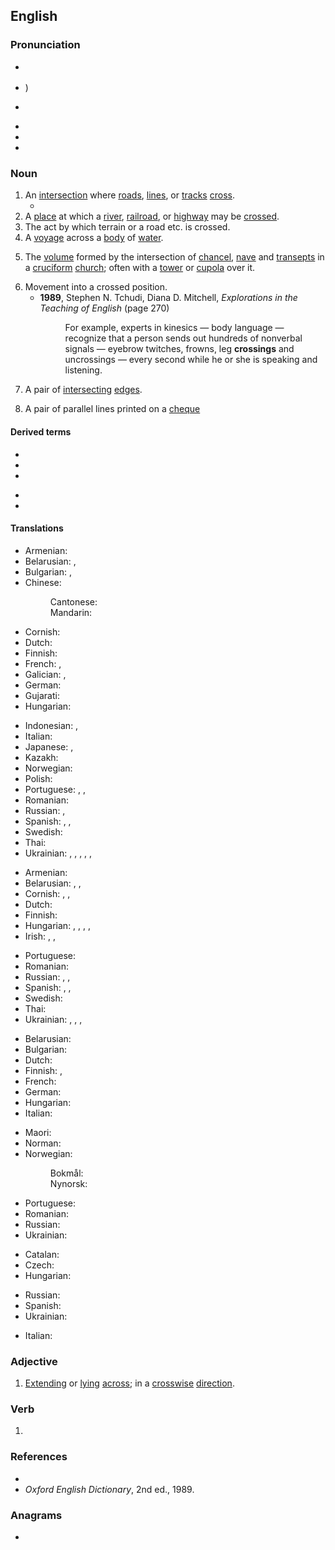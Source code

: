 ==English==
{{wikipedia|dab=crossing}}

===Pronunciation===
* {{a|GenAm}} {{IPA|en|/ˈkɹɔsɪŋ/}}
* {{a|RP}} {{IPA|en|/ˈkɹɒsɪŋ/|qual2=dated|/ˈkɹɔːsɪŋ/}})
* {{a|cot-caught|Canada}} {{IPA|en|/ˈkɹɑsɪŋ/}}
* {{audio|en|en-us-crossing.ogg|Audio (US)}}
* {{rhymes|en|ɒsɪŋ|ɔːsɪŋ}}
* {{rhymes|en|ɒsɪŋ}}

===Noun===
{{en-noun}}

# An [[intersection]] where [[road]]s, [[line]]s, or [[track]]s [[cross]].
#* {{quote-journal|en|year=2019|month=October|title=Newark crossing renewed|journal=Modern Railways|page=23|text=The lynchpin of the work was replacement of the flat '''crossing''' at Newark, where the ECML crosses the Nottingham to Lincoln line, with this work taking place across the three days of the bank holiday weekend.}}
# A [[place]] at which a [[river]], [[railroad]], or [[highway]] may be [[cross]]ed.
# The act by which terrain or a road etc. is crossed.
# A [[voyage]] across a [[body]] of [[water]].
# {{lb|en|architecture}} The [[volume]] formed by the intersection of [[chancel]], [[nave]] and [[transept]]s in a [[cruciform]] [[church]]; often with a [[tower]] or [[cupola]] over it.
# Movement into a crossed position.
#* '''1989''', Stephen N. Tchudi, Diana D. Mitchell, ''Explorations in the Teaching of English'' (page 270)
#*: For example, experts in kinesics — body language — recognize that a person sends out hundreds of nonverbal signals — eyebrow twitches, frowns, leg '''crossings''' and uncrossings — every second while he or she is speaking and listening.
# {{lb|en|graph theory}} A pair of [[intersecting]] [[edge|edges]].
# A pair of parallel lines printed on a [[cheque]]

====Derived terms====
{{top2}}
* {{l|en|crossing keeper}}
* {{l|en|diamond crossing}}
* {{l|en|flat crossing}}
{{mid}}
* {{l|en|grade crossing}}
* {{l|en|level crossing}}
{{bottom}}

====Translations====
{{trans-top|intersection where roads, lines, or tracks cross}}
* Armenian: {{t+|hy|խաչմերուկ}}
* Belarusian: {{t|be|скрыжава́нне|n}}, {{t|be|перасячэ́нне|n}}
* Bulgarian: {{t+|bg|преси́чане|n}}, {{t+|bg|пресе́чка|f}}
* Chinese:
*: Cantonese: {{t|yue|路口|tr=lou6 hau2}}
*: Mandarin: {{t+|cmn|路口|tr=lùkǒu}}
* Cornish: {{t|kw|treusva|f}}
* Dutch: {{t+|nl|kruising|f}}
* Finnish: {{t+|fi|risteys}}
* French: {{t+|fr|carrefour}}, {{t+|fr|croisement}}
* Galician: {{t+|gl|cruzamento|m}}, {{t+|gl|intersección|m}}
* German: {{t+|de|Kreuzung|f}}
* Gujarati: {{t|gu|ચોક|tr=cōk}}
* Hungarian: {{t+|hu|kereszteződés}}
{{trans-mid}}
* Indonesian: {{t+|id|persimpangan}}, {{t+|id|persilangan}}
* Italian: {{t+|it|incrocio|m}}
* Japanese: {{t+|ja|交差点|tr=kōsaten|sc=Jpan}} {{qualifier|roads}}, {{t+|ja|踏切|tr=fumikiri|sc=Jpan}} {{qualifier|level crossing}}
* Kazakh: {{t|kk|жаяуларға арналған жол}}
* Norwegian: {{t+|no|kryss|n}}
* Polish: {{t+|pl|skrzyżowanie|n}}
* Portuguese: {{t+|pt|encruzilhada|f}}, {{t+|pt|cruzamento|m}}, {{t+|pt|intersecção|f}}
* Romanian: {{t+|ro|traversare|f}}
* Russian: {{t+|ru|перекрёсток|m}}, {{t+|ru|пересече́ние|n}}
* Spanish: {{t+|es|cruce|m}}, {{t+|es|crucero|m}} {{q|Mexico}}, {{t+|es|intersección|m}}
* Swedish: {{t+|sv|korsning|c}}
* Thai: {{t-needed|th}}
* Ukrainian: {{t|uk|перехре́стя|n}}, {{t|uk|пере́тин|m}}, {{t|uk|перехре́щення|n}}, {{t|uk|схре́щення|n}}, {{t|uk|роздорі́жжя|n}}, {{t|uk|перехре́щування|n}}
{{trans-bottom}}

{{trans-top|place at which a river, railroad, or highway may be crossed}}
* Armenian: {{t+|hy|անցում}}
* Belarusian: {{t|be|перае́зд|m}}, {{t|be|перапра́ва|f}} {{qualifier|river}}, {{t|be|перахо́д|m}} {{qualifier|pedestrian}}
* Cornish: {{t|kw|treusva|f}} {{qualifier|general}}, {{t|kw|treusva hyns horn|f}} {{qualifier|railway crossing}}, {{t|kw|treusva gerdhoryon|f}} {{qualifier|pedestrian crossing}}
* Dutch: {{t+|nl|overgang|m}}
* Finnish: {{t|fi|ylikulkupaikka}}
* Hungarian: {{sense|in general}} {{t+|hu|átkelőhely}}, {{sense|for pedestrians}} {{t|hu|gyalogátkelő}}, {{t+|hu|gyalogos-átkelőhely}}, {{t|hu|[[kijelölt]] [[gyalogátkelőhely]]}}, {{sense|for a railroad}} {{t|hu|vasúti átjáró}}
* Irish: {{t|ga|trasbhealach|m}}, {{t|ga|trasrian|m}}, {{t|ga|crosaire|m}}
{{trans-mid}}
* Portuguese: {{t+|pt|cruzamento|m}}
* Romanian: {{t+|ro|trecere|f}}
* Russian: {{t+|ru|перее́зд|m}}, {{t+|ru|перепра́ва|f}} {{qualifier|river}}, {{t+|ru|перехо́д|m}} {{qualifier|pedestrian}}
* Spanish: {{t+|es|cruce|m}}, {{qualifier|pedestrian}} {{t|es|cruce peatonal}}, {{qualifier|watercourse}} {{t+|es|vado}}
* Swedish: {{t+|sv|övergångsställe|n}}
* Thai: {{t-needed|th}}
* Ukrainian: {{t|uk|пере́їзд|m}}, {{t|uk|перепра́ва|f}} {{qualifier|river}}, {{t|uk|перехі́д|m}} {{qualifier|pedestrian}}, 
{{trans-bottom}}

{{trans-top|voyage across a body of water}}
* Belarusian: {{t|be|перапра́ва|f}}
* Bulgarian: {{t+|bg|преси́чане|n}}
* Dutch: {{t+|nl|oversteek|m}}
* Finnish: {{t+|fi|ylittäminen}}, {{t+|fi|ylitys}}
* French: {{t+|fr|traversée}}
* German: {{t+|de|Überfahrt|f}}
* Hungarian: {{t+|hu|átkelés}}
* Italian: {{t+|it|traversata|f}}
{{trans-mid}}
* Maori: {{t|mi|whitianga}}
* Norman: {{t|nrf|travèrsée|f}}
* Norwegian:
*: Bokmål: {{t|nb|overfart|m}}
*: Nynorsk: {{t|nn|overfart|m}}
* Portuguese: {{t|pt|singradura|f}}
* Romanian: {{t+|ro|traversare|f}}
* Russian: {{t+|ru|перепра́ва|f}}
* Ukrainian: {{t|uk|перепра́ва|f}}
{{trans-bottom}}

{{trans-top|architecture: volume formed by the intersection of chancel, nave and transepts in a cruciform church}}
* Catalan: {{t+|ca|creuer|m}}
* Czech: {{t|cs|křížení|n}}
* Hungarian: {{t+|hu|négyezet}}
{{trans-mid}}
* Russian: {{t|ru|средокре́стие|n}}
* Spanish: {{t+|es|crucero|m}}
* Ukrainian: {{t|uk|середохре́стя|n}}
{{trans-bottom}}

{{trans-top|graph theory}}
* Italian: {{t+|it|incrocio|m}}
{{trans-mid}}
{{trans-bottom}}

===Adjective===
{{en-adj|-}}

# {{lb|en|rare}} [[extend|Extending]] or [[lying]] [[across]]; in a [[crosswise]] [[direction]].

===Verb===
{{head|en|verb form}}

# {{present participle of|en|cross|nocat=1}}

===References===
* {{R:Dictionary.com|crossing}}
* ''Oxford English Dictionary'', 2nd ed., 1989.

===Anagrams===
* {{anagrams|en|a=cginorss|scorings|scorsing}}